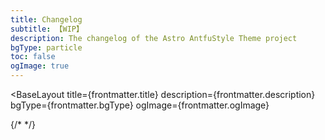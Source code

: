 ```yaml
---
title: Changelog
subtitle: 【WIP】
description: The changelog of the Astro AntfuStyle Theme project
bgType: particle
toc: false
ogImage: true
---
```



<BaseLayout
  title={frontmatter.title}
  description={frontmatter.description}
  bgType={frontmatter.bgType}
  ogImage={frontmatter.ogImage}
>
  <TabbedLayout subtitle={frontmatter.subtitle}>
    {/* <ListView pageToc={frontmatter.toc} collectionType="changelog" /> */}
  </TabbedLayout>
</BaseLayout>
